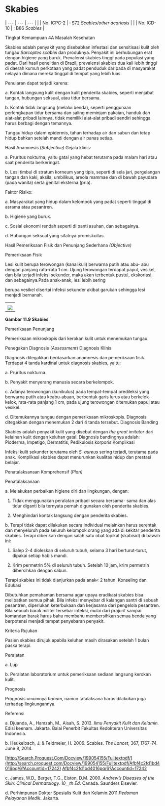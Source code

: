 # Skabies
| --- | --- | --- |
| | No. ICPC-2 | : S72 _Scabies/other acariasis_ |
| | No. ICD-10 | : B86 _Scabies_ |

Tingkat Kemampuan 4A Masalah Kesehatan

Skabies adalah penyakit yang disebabkan infestasi dan sensitisasi kulit oleh tungau _Sarcoptes scabiei_ dan produknya. Penyakit ini berhubungan erat dengan higiene yang buruk. Prevalensi skabies tinggi pada populasi yang padat. Dari hasil penelitian di Brazil, prevalensi skabies dua kali lebih tinggi di daerah kumuh perkotaan yang padat penduduk daripada di masyarakat nelayan dimana mereka tinggal di tempat yang lebih luas.

Penularan dapat terjadi karena:

a. Kontak langsung kulit dengan kulit penderita skabies, seperti menjabat tangan, hubungan seksual, atau tidur bersama.

b. Kontak tidak langsung (melalui benda), seperti penggunaan perlengkapan tidur bersama dan saling meminjam pakaian, handuk dan alat-alat pribadi lainnya, tidak memiliki alat-alat pribadi sendiri sehingga harus berbagi dengan temannya.

Tungau hidup dalam epidermis, tahan terhadap air dan sabun dan tetap hidup bahkan setelah mandi dengan air panas setiap.

 

Hasil Anamnesis (_Subjective)_ Gejala klinis:

a. Pruritus nokturna, yaitu gatal yang hebat terutama pada malam hari atau saat penderita berkeringat.

b. Lesi timbul di stratum korneum yang tipis, seperti di sela jari, pergelangan tangan dan kaki, aksila, umbilikus, areola mammae dan di bawah payudara (pada wanita) serta genital eksterna (pria).

Faktor Risiko:

a. Masyarakat yang hidup dalam kelompok yang padat seperti tinggal di asrama atau pesantren.

b. Higiene yang buruk.

c. Sosial ekonomi rendah seperti di panti asuhan, dan sebagainya.

d. Hubungan seksual yang sifatnya promiskuitas.

Hasil Pemeriksaan Fisik dan Penunjang Sederhana _(Objective)_

Pemeriksaan Fisik

Lesi kulit berupa terowongan (kanalikuli) berwarna putih atau abu- abu dengan panjang rata-rata 1 cm. Ujung terowongan terdapat papul, vesikel, dan bila terjadi infeksi sekunder, maka akan terbentuk pustul, ekskoriasi, dan sebagainya.Pada anak-anak, lesi lebih sering

berupa vesikel disertai infeksi sekunder akibat garukan sehingga lesi menjadi bernanah.

| |
| --- |
| |
| ![](/1186/image131.jpg) |

 

**Gambar 11.9 Skabies**

Pemeriksaan Penunjang

Pemeriksaan mikroskopis dari kerokan kulit untuk menemukan tungau.

Penegakan Diagnosis (_Assessment_) Diagnosis Klinis

Diagnosis ditegakkan berdasarkan anamnesis dan pemeriksaan fisik. Terdapat 4 tanda kardinal untuk diagnosis skabies, yaitu:

a. Pruritus nokturna.

b. Penyakit menyerang manusia secara berkelompok.

c. Adanya terowongan (kunikulus) pada tempat-tempat predileksi yang berwarna putih atau keabu-abuan, berbentuk garis lurus atau berkelok-kelok, rata-rata panjang 1 cm, pada ujung terowongan ditemukan papul atau vesikel.

d. Ditemukannya tungau dengan pemeriksaan mikroskopis. Diagnosis ditegakkan dengan menemukan 2 dari 4 tanda tersebut. Diagnosis Banding

Skabies adalah penyakit kulit yang disebut dengan _the great imitator_ dari kelainan kulit dengan keluhan gatal. Diagnosis bandingnya adalah: Pioderma, Impetigo, Dermatitis, Pedikulosis korporis Komplikasi

Infeksi kulit sekunder terutama oleh _S. aureus_ sering terjadi, terutama pada anak. Komplikasi skabies dapat menurunkan kualitas hidup dan prestasi belajar.

Penatalaksanaan Komprehensif (_Plan)_

Penatalaksanaan

a. Melakukan perbaikan higiene diri dan lingkungan, dengan:

1) Tidak menggunakan peralatan pribadi secara bersama- sama dan alas tidur diganti bila ternyata pernah digunakan oleh penderita skabies.

2) Menghindari kontak langsung dengan penderita skabies.

b. Terapi tidak dapat dilakukan secara individual melainkan harus serentak dan menyeluruh pada seluruh kelompok orang yang ada di sekitar penderita skabies. Terapi diberikan dengan salah satu obat topikal (skabisid) di bawah ini:

1) Salep 2-4 dioleskan di seluruh tubuh, selama 3 hari berturut-turut, dipakai setiap habis mandi.

 

2) Krim permetrin 5% di seluruh tubuh. Setelah 10 jam, krim permetrin dibersihkan dengan sabun.

Terapi skabies ini tidak dianjurkan pada anak\< 2 tahun. Konseling dan Edukasi

Dibutuhkan pemahaman bersama agar upaya eradikasi skabies bisa melibatkan semua pihak. Bila infeksi menyebar di kalangan santri di sebuah pesantren, diperlukan keterbukaan dan kerjasama dari pengelola pesantren. Bila sebuah barak militer tersebar infeksi, mulai dari prajurit sampai komandan barak harus bahu membahu membersihkan semua benda yang berpotensi menjadi tempat penyebaran penyakit.

Kriteria Rujukan

Pasien skabies dirujuk apabila keluhan masih dirasakan setelah 1 bulan paska terapi.

Peralatan

a. Lup

b. Peralatan laboratorium untuk pemeriksaan sediaan langsung kerokan kulit.

Prognosis

Prognosis umumnya _bonam_, namun tatalaksana harus dilakukan juga terhadap lingkungannya.

Referensi

a. Djuanda, A., Hamzah, M., Aisah, S. 2013. _Ilmu Penyakit Kulit dan Kelamin._ Edisi keenam. Jakarta. Balai Penerbit Fakultas Kedokteran Universitas Indonesia.

b. Heukelbach, J. & Feldmeier, H. 2006. Scabies. _The Lancet,_ 367, 1767-74. June 8, 2014.

[http://Search.Proquest.Com/Docview/199054155/Fulltextpdf/](http://search.proquest.com/Docview/199054155/Fulltextpdf/Afbf4c2fd1bd4016pq/6?Accountid=17242) [Afbf4c2fd1bd4016pq/6?Accountid=17242](http://search.proquest.com/Docview/199054155/Fulltextpdf/Afbf4c2fd1bd4016pq/6?Accountid=17242)

c. James, W.D., Berger, T.G., Elston, D.M. 2000. _Andrew’s Diseases of the Skin: Clinical Dermatology. 10__th_ _Ed_. Canada. Saunders Elsevier.

 

d. Perhimpunan Dokter Spesialis Kulit dan Kelamin.2011._Pedoman Pelayanan Medik_. Jakarta.
